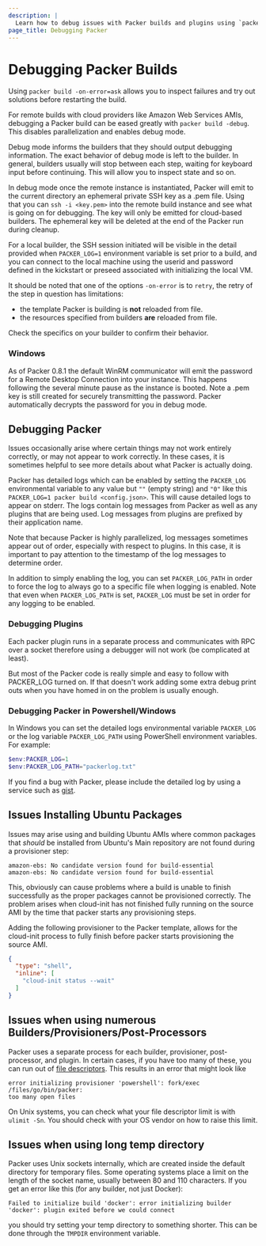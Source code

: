 ```yaml
---
description: |
  Learn how to debug issues with Packer builds and plugins using `packer build`, logs, and other troubleshooting tools.
page_title: Debugging Packer
---
```


# Debugging Packer Builds

Using `packer build -on-error=ask` allows you to inspect failures and try out
solutions before restarting the build.

For remote builds with cloud providers like Amazon Web Services AMIs, debugging
a Packer build can be eased greatly with `packer build -debug`. This disables
parallelization and enables debug mode.

Debug mode informs the builders that they should output debugging information.
The exact behavior of debug mode is left to the builder. In general, builders
usually will stop between each step, waiting for keyboard input before
continuing. This will allow you to inspect state and so on.

In debug mode once the remote instance is instantiated, Packer will emit to the
current directory an ephemeral private SSH key as a .pem file. Using that you
can `ssh -i <key.pem>` into the remote build instance and see what is going on
for debugging. The key will only be emitted for cloud-based builders. The
ephemeral key will be deleted at the end of the Packer run during cleanup.

For a local builder, the SSH session initiated will be visible in the detail
provided when `PACKER_LOG=1` environment variable is set prior to a build, and
you can connect to the local machine using the userid and password defined in
the kickstart or preseed associated with initializing the local VM.

It should be noted that one of the options `-on-error` is to `retry`, the retry
of the step in question has limitations:

- the template Packer is building is **not** reloaded from file.
- the resources specified from builders **are** reloaded from file.

Check the specifics on your builder to confirm their behavior.

### Windows

As of Packer 0.8.1 the default WinRM communicator will emit the password for a
Remote Desktop Connection into your instance. This happens following the
several minute pause as the instance is booted. Note a .pem key is still
created for securely transmitting the password. Packer automatically decrypts
the password for you in debug mode.

## Debugging Packer

Issues occasionally arise where certain things may not work entirely correctly,
or may not appear to work correctly. In these cases, it is sometimes helpful to
see more details about what Packer is actually doing.

Packer has detailed logs which can be enabled by setting the `PACKER_LOG`
environmental variable to any value but `""` (empty string) and `"0"` like this
`PACKER_LOG=1 packer build <config.json>`. This will cause detailed logs to
appear on stderr. The logs contain log messages from Packer as well as any
plugins that are being used. Log messages from plugins are prefixed by their
application name.

Note that because Packer is highly parallelized, log messages sometimes appear
out of order, especially with respect to plugins. In this case, it is important
to pay attention to the timestamp of the log messages to determine order.

In addition to simply enabling the log, you can set `PACKER_LOG_PATH` in order
to force the log to always go to a specific file when logging is enabled. Note
that even when `PACKER_LOG_PATH` is set, `PACKER_LOG` must be set in order for
any logging to be enabled.

### Debugging Plugins

Each packer plugin runs in a separate process and communicates with RPC over a
socket therefore using a debugger will not work (be complicated at least).

But most of the Packer code is really simple and easy to follow with PACKER_LOG
turned on. If that doesn't work adding some extra debug print outs when you have
homed in on the problem is usually enough.

### Debugging Packer in Powershell/Windows

In Windows you can set the detailed logs environmental variable `PACKER_LOG` or
the log variable `PACKER_LOG_PATH` using PowerShell environment variables. For
example:

```powershell
$env:PACKER_LOG=1
$env:PACKER_LOG_PATH="packerlog.txt"
```

If you find a bug with Packer, please include the detailed log by using a
service such as [gist](https://gist.github.com).

## Issues Installing Ubuntu Packages

Issues may arise using and building Ubuntu AMIs where common packages that
_should_ be installed from Ubuntu's Main repository are not found during a
provisioner step:

```text
amazon-ebs: No candidate version found for build-essential
amazon-ebs: No candidate version found for build-essential
```

This, obviously can cause problems where a build is unable to finish
successfully as the proper packages cannot be provisioned correctly. The
problem arises when cloud-init has not finished fully running on the source AMI
by the time that packer starts any provisioning steps.

Adding the following provisioner to the Packer template, allows for the
cloud-init process to fully finish before packer starts provisioning the source
AMI.

```json
{
  "type": "shell",
  "inline": [
    "cloud-init status --wait"
  ]
}
```

## Issues when using numerous Builders/Provisioners/Post-Processors

Packer uses a separate process for each builder, provisioner, post-processor,
and plugin. In certain cases, if you have too many of these, you can run out of
[file descriptors](https://en.wikipedia.org/wiki/File_descriptor). This results
in an error that might look like

```text
error initializing provisioner 'powershell': fork/exec /files/go/bin/packer:
too many open files
```

On Unix systems, you can check what your file descriptor limit is with
`ulimit -Sn`. You should check with your OS vendor on how to raise this limit.

## Issues when using long temp directory

Packer uses Unix sockets internally, which are created inside the default
directory for temporary files. Some operating systems place a limit on the
length of the socket name, usually between 80 and 110 characters. If you get an
error like this (for any builder, not just Docker):

```text
Failed to initialize build 'docker': error initializing builder 'docker': plugin exited before we could connect
```

you should try setting your temp directory to something shorter. This can be
done through the `TMPDIR` environment variable.
